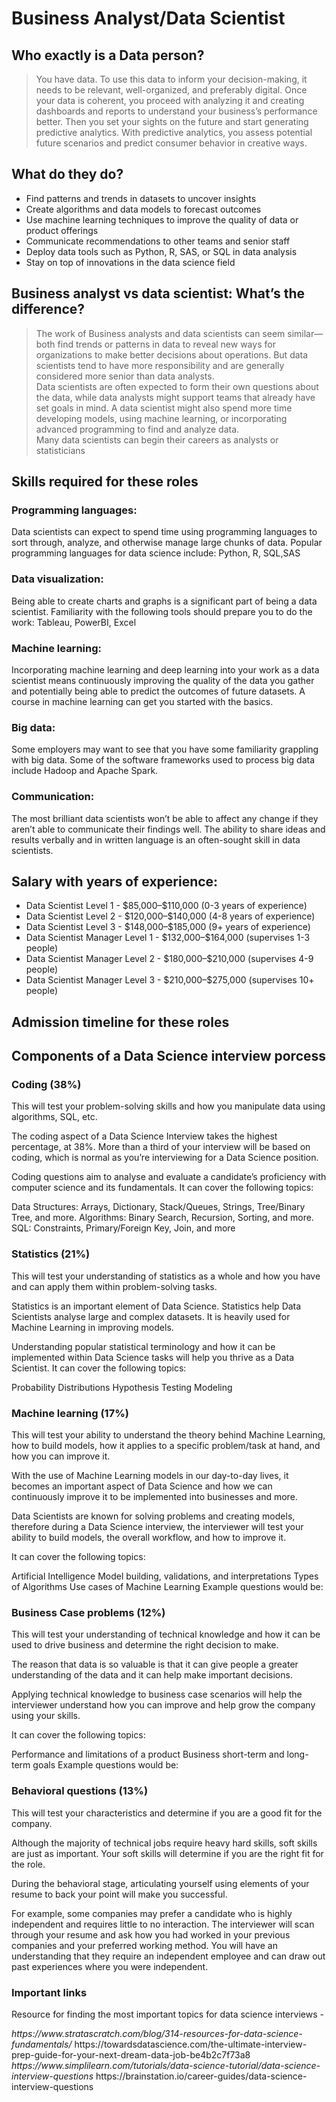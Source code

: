 # Business Analyst/Data Scientist {-}

## Who exactly is a Data person? {-}

> You have data. To use this data to inform your decision-making, it needs to be relevant, well-organized, and preferably digital. Once your data is coherent, you proceed with analyzing it and creating dashboards and reports to understand your business’s performance better. Then you set your sights on the future and start generating predictive analytics. With predictive analytics, you assess potential future scenarios and predict consumer behavior in creative ways.


## What do they do? {-}

* Find patterns and trends in datasets to uncover insights
* Create algorithms and data models to forecast outcomes
* Use machine learning techniques to improve the quality of data or product offerings
* Communicate recommendations to other teams and senior staff
* Deploy data tools such as Python, R, SAS, or SQL in data analysis
* Stay on top of innovations in the data science field

## Business analyst vs data scientist: What’s the difference? {-}

> The work of Business analysts and data scientists can seem similar—both find trends or patterns in data to reveal new ways for organizations to make better decisions about operations. But data scientists tend to have more responsibility and are generally considered more senior than data analysts.\
Data scientists are often expected to form their own questions about the data, while data analysts might support teams that already have set goals in mind. A data scientist might also spend more time developing models, using machine learning, or incorporating advanced programming to find and analyze data.\
Many data scientists can begin their careers as analysts or statisticians


## Skills required for these roles {-}

### Programming languages: {-} 
Data scientists can expect to spend time using programming languages to sort through, analyze, and otherwise manage large chunks of data. Popular programming languages for data science include: Python, R, SQL,SAS

### Data visualization: {-}
Being able to create charts and graphs is a significant part of being a data scientist. Familiarity with the following tools should prepare you to do the work:
Tableau, PowerBI, Excel

### Machine learning: {-} 
Incorporating machine learning and deep learning into your work as a data scientist means continuously improving the quality of the data you gather and potentially being able to predict the outcomes of future datasets. A course in machine learning can get you started with the basics.

### Big data: {-} 
Some employers may want to see that you have some familiarity grappling with big data. Some of the software frameworks used to process big data include Hadoop and Apache Spark.

### Communication: {-}
The most brilliant data scientists won’t be able to affect any change if they aren’t able to communicate their findings well. The ability to share ideas and results verbally and in written language is an often-sought skill in data scientists.

## Salary with years of experience: {-}

* Data Scientist Level 1  - $85,000–$110,000 (0-3 years of experience)			
* Data Scientist Level 2	- $120,000–$140,000 (4-8 years of experience)			
*  Data Scientist Level 3	- $148,000–$185,000 (9+ years of experience)			
* Data Scientist Manager Level 1	-  $132,000–$164,000 (supervises 1-3 people)			
* Data Scientist Manager Level 2	-  $180,000–$210,000 (supervises 4-9 people)			
* Data Scientist Manager Level 3	-  $210,000–$275,000 (supervises 10+ people)

## Admission timeline for these roles {-}

## Components of a Data Science interview porcess

### Coding (38%)

This will test your problem-solving skills and how you manipulate data using algorithms, SQL, etc. 
 
The coding aspect of a Data Science Interview takes the highest percentage, at 38%. More than a third of your interview will be based on coding, which is normal as you’re interviewing for a Data Science position. 

Coding questions aim to analyse and evaluate a candidate's proficiency with computer science and its fundamentals. It can cover the following topics:

Data Structures: Arrays, Dictionary, Stack/Queues, Strings, Tree/Binary Tree, and more.
Algorithms: Binary Search, Recursion, Sorting, and more.
SQL: Constraints, Primary/Foreign Key, Join, and more
 

### Statistics (21%)

This will test your understanding of statistics as a whole and how you have and can apply them within problem-solving tasks.
 
Statistics is an important element of Data Science. Statistics help Data Scientists analyse large and complex datasets. It is heavily used for Machine Learning in improving models. 

Understanding popular statistical terminology and how it can be implemented within Data Science tasks will help you thrive as a Data Scientist. It can cover the following topics:

Probability Distributions
Hypothesis Testing
Modeling

 
### Machine learning (17%) 

This will test your ability to understand the theory behind Machine Learning, how to build models, how it applies to a specific problem/task at hand, and how you can improve it. 
 
With the use of Machine Learning models in our day-to-day lives, it becomes an important aspect of Data Science and how we can continuously improve it to be implemented into businesses and more. 

Data Scientists are known for solving problems and creating models, therefore during a Data Science interview, the interviewer will test your ability to build models, the overall workflow, and how to improve it. 

It can cover the following topics:

Artificial Intelligence
Model building, validations, and interpretations
Types of Algorithms
Use cases of Machine Learning
Example questions would be:

###  Business Case problems (12%) 
This will test your understanding of technical knowledge and how it can be used to drive business and determine the right decision to make. 
 
The reason that data is so valuable is that it can give people a greater understanding of the data and it can help make important decisions. 

Applying technical knowledge to business case scenarios will help the interviewer understand how you can improve and help grow the company using your skills. 

It can cover the following topics:

Performance and limitations of a product
Business short-term and long-term goals
Example questions would be:


### Behavioral questions (13%) 

This will test your characteristics and determine if you are a good fit for the company. 
 
Although the majority of technical jobs require heavy hard skills, soft skills are just as important. Your soft skills will determine if you are the right fit for the role. 

During the behavioral stage, articulating yourself using elements of your resume to back your point will make you successful. 

For example, some companies may prefer a candidate who is highly independent and requires little to no interaction. The interviewer will scan through your resume and ask how you had worked in your previous companies and your preferred working method. You will have an understanding that they require an independent employee and can draw out past experiences where you were independent.


### Important links

Resource for finding the most important topics for data science interviews -

*https://www.stratascratch.com/blog/314-resources-for-data-science-fundamentals/
*https://towardsdatascience.com/the-ultimate-interview-prep-guide-for-your-next-dream-data-job-be4b2c7f73a8
*https://www.simplilearn.com/tutorials/data-science-tutorial/data-science-interview-questions
*https://brainstation.io/career-guides/data-science-interview-questions


